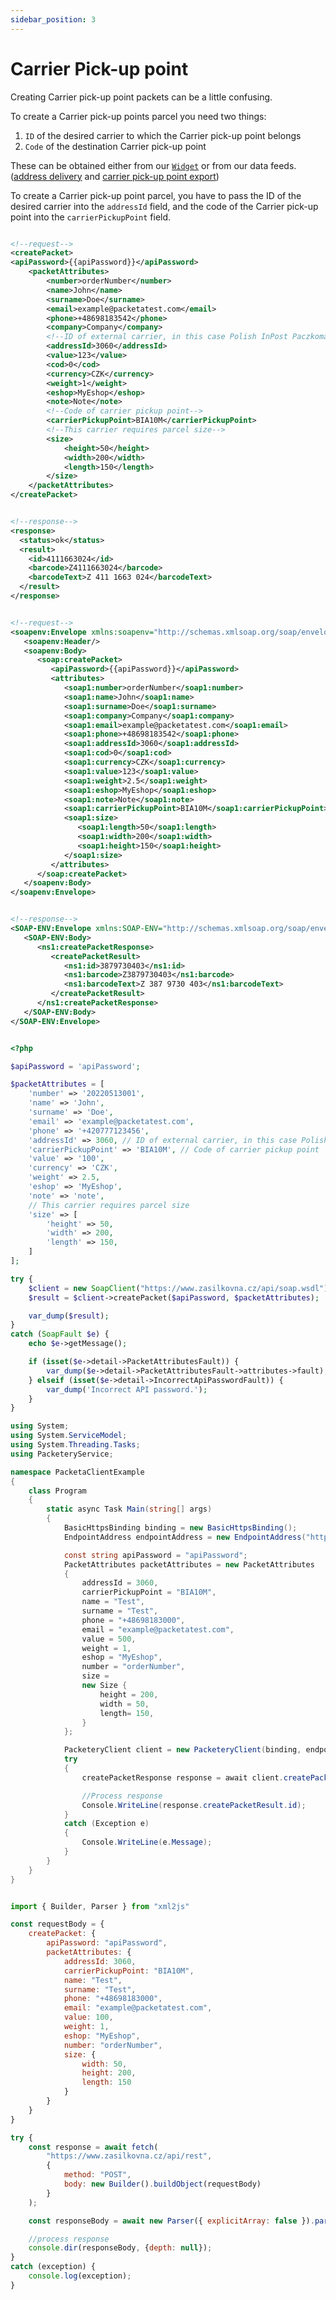 ```yaml
---
sidebar_position: 3
---
```



# Carrier Pick-up point

Creating Carrier pick-up point packets can be a little confusing.

To create a Carrier pick-up points parcel you need two things:
1. `ID` of the desired carrier to which the Carrier pick-up point belongs
2. `Code` of the destination Carrier pick-up point

These can be obtained either from our [`Widget`](../pick-up-point-selection/widget) or from our data feeds. ([address delivery](../pick-up-point-selection/branch-export-v5#carriers-feed-address-delivery)
and [carrier pick-up point export](../pick-up-point-selection/carrier-pickup-points-export))

To create a Carrier pick-up point parcel, you have to pass the ID of the desired carrier into the `addressId` field, and the code of the Carrier pick-up point into the `carrierPickupPoint` field.

<Tabs>
<TabItem value="rest" label="REST">

```xml

<!--request-->
<createPacket>
<apiPassword>{{apiPassword}}</apiPassword>
    <packetAttributes>
        <number>orderNumber</number>
        <name>John</name>
        <surname>Doe</surname>
        <email>example@packetatest.com</email>
        <phone>+48698183542</phone>
        <company>Company</company>
        <!--ID of external carrier, in this case Polish InPost Paczkomaty-->
        <addressId>3060</addressId>
        <value>123</value>
        <cod>0</cod>
        <currency>CZK</currency>
        <weight>1</weight>
        <eshop>MyEshop</eshop>
        <note>Note</note>    
        <!--Code of carrier pickup point--> 
        <carrierPickupPoint>BIA10M</carrierPickupPoint>
        <!--This carrier requires parcel size-->
        <size>
            <height>50</height>
            <width>200</width>
            <length>150</length>
        </size>
    </packetAttributes>
</createPacket>


<!--response-->
<response>
  <status>ok</status>
  <result>
    <id>4111663024</id>
    <barcode>Z4111663024</barcode>
    <barcodeText>Z 411 1663 024</barcodeText>
  </result>
</response>


```

</TabItem>
<TabItem value="soap" label="SOAP">

```xml

<!--request-->
<soapenv:Envelope xmlns:soapenv="http://schemas.xmlsoap.org/soap/envelope/" xmlns:soap="http://www.zasilkovna.cz/api/soap.wsdl2" xmlns:soap1="http://www.zasilkovna.cz/api/soap.wsdl">
   <soapenv:Header/>
   <soapenv:Body>
      <soap:createPacket>
         <apiPassword>{{apiPassword}}</apiPassword>
         <attributes>
            <soap1:number>orderNumber</soap1:number>
            <soap1:name>John</soap1:name>
            <soap1:surname>Doe</soap1:surname>
            <soap1:company>Company</soap1:company>
            <soap1:email>example@packetatest.com</soap1:email>
            <soap1:phone>+48698183542</soap1:phone>
            <soap1:addressId>3060</soap1:addressId>
            <soap1:cod>0</soap1:cod>
            <soap1:currency>CZK</soap1:currency>
            <soap1:value>123</soap1:value>
            <soap1:weight>2.5</soap1:weight>
            <soap1:eshop>MyEshop</soap1:eshop>
            <soap1:note>Note</soap1:note>
            <soap1:carrierPickupPoint>BIA10M</soap1:carrierPickupPoint>
            <soap1:size>
               <soap1:length>50</soap1:length>
               <soap1:width>200</soap1:width>
               <soap1:height>150</soap1:height>
            </soap1:size>
         </attributes>
      </soap:createPacket>
   </soapenv:Body>
</soapenv:Envelope>


<!--response-->
<SOAP-ENV:Envelope xmlns:SOAP-ENV="http://schemas.xmlsoap.org/soap/envelope/" xmlns:ns1="http://www.zasilkovna.cz/api/soap.wsdl">
   <SOAP-ENV:Body>
      <ns1:createPacketResponse>
         <createPacketResult>
            <ns1:id>3879730403</ns1:id>
            <ns1:barcode>Z3879730403</ns1:barcode>
            <ns1:barcodeText>Z 387 9730 403</ns1:barcodeText>
         </createPacketResult>
      </ns1:createPacketResponse>
   </SOAP-ENV:Body>
</SOAP-ENV:Envelope>


```

</TabItem>
<TabItem value="php" label="PHP">

```php

<?php

$apiPassword = 'apiPassword';

$packetAttributes = [
    'number' => '20220513001',
    'name' => 'John',
    'surname' => 'Doe',
    'email' => 'example@packetatest.com',
    'phone' => '+420777123456',
    'addressId' => 3060, // ID of external carrier, in this case Polish InPost Paczkomaty
    'carrierPickupPoint' => 'BIA10M', // Code of carrier pickup point
    'value' => '100',
    'currency' => 'CZK',
    'weight' => 2.5,
    'eshop' => 'MyEshop',
    'note' => 'note',
    // This carrier requires parcel size
    'size' => [
        'height' => 50,
        'width' => 200,
        'length' => 150,
    ]
];

try {
    $client = new SoapClient("https://www.zasilkovna.cz/api/soap.wsdl");
    $result = $client->createPacket($apiPassword, $packetAttributes);

    var_dump($result);
}
catch (SoapFault $e) {
    echo $e->getMessage();

    if (isset($e->detail->PacketAttributesFault)) {
        var_dump($e->detail->PacketAttributesFault->attributes->fault);
    } elseif (isset($e->detail->IncorrectApiPasswordFault)) {
        var_dump('Incorrect API password.');
    }
}


```

</TabItem>
<TabItem value="csharp" label="C#">

```csharp
using System;
using System.ServiceModel;
using System.Threading.Tasks;
using PacketeryService;

namespace PacketaClientExample
{
    class Program
    {
        static async Task Main(string[] args)
        {
            BasicHttpsBinding binding = new BasicHttpsBinding();
            EndpointAddress endpointAddress = new EndpointAddress("https://www.zasilkovna.cz/api/soap");

            const string apiPassword = "apiPassword";
            PacketAttributes packetAttributes = new PacketAttributes
            {
                addressId = 3060,
                carrierPickupPoint = "BIA10M",
                name = "Test",
                surname = "Test",
                phone = "+48698183000",
                email = "example@packetatest.com",
                value = 500,
                weight = 1,
                eshop = "MyEshop",
                number = "orderNumber",
                size =
                new Size {
                    height = 200,
                    width = 50,
                    length= 150,
                }
            };

            PacketeryClient client = new PacketeryClient(binding, endpointAddress);
            try
            {
                createPacketResponse response = await client.createPacketAsync(new createPacketRequest(apiPassword, packetAttributes));

                //Process response
                Console.WriteLine(response.createPacketResult.id);
            }
            catch (Exception e)
            {
                Console.WriteLine(e.Message);
            }
        }
    }
}
```

</TabItem>
<TabItem value="js" label="Node.js">

```js

import { Builder, Parser } from "xml2js"

const requestBody = {
    createPacket: {
        apiPassword: "apiPassword",
        packetAttributes: {
            addressId: 3060,
            carrierPickupPoint: "BIA10M",
            name: "Test",
            surname: "Test",
            phone: "+48698183000",
            email: "example@packetatest.com",
            value: 100,
            weight: 1,
            eshop: "MyEshop",
            number: "orderNumber",
            size: {
                width: 50,
                height: 200,
                length: 150
            }
        }
    }
}

try {
    const response = await fetch(
        "https://www.zasilkovna.cz/api/rest",
        {
            method: "POST",
            body: new Builder().buildObject(requestBody)
        }
    );

    const responseBody = await new Parser({ explicitArray: false }).parseStringPromise(await response.text());

    //process response
    console.dir(responseBody, {depth: null});
}
catch (exception) {
    console.log(exception);
}


```

</TabItem>
</Tabs>